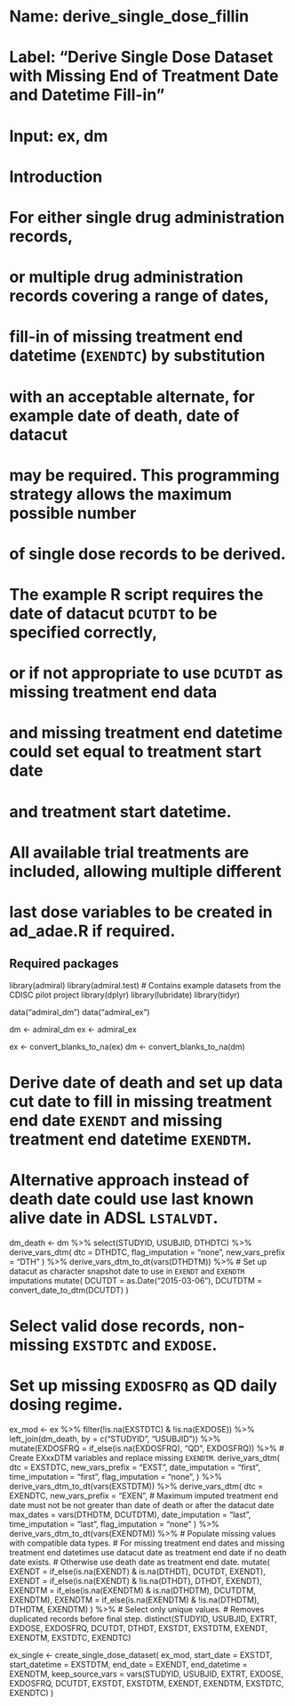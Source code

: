 # Name: derive_single_dose_fillin
#
# Label: "Derive Single Dose Dataset with Missing End of Treatment Date and Datetime Fill-in"
#
# Input: ex, dm

# Introduction

# For either single drug administration records,
# or multiple drug administration records covering a range of dates,
# fill-in of missing treatment end datetime (`EXENDTC`) by substitution
# with an acceptable alternate, for example date of death, date of datacut
# may be required. This programming strategy allows the maximum possible number
# of single dose records to be derived.

# The example R script requires the date of datacut `DCUTDT` to be specified correctly,
# or if not appropriate to use `DCUTDT` as missing treatment end data
# and missing treatment end datetime could set equal to treatment start date
# and treatment start datetime.

# All available trial treatments are included, allowing multiple different
# last dose variables to be created in ad_adae.R if required.

## Required packages

library(admiral)
library(admiral.test) # Contains example datasets from the CDISC pilot project
library(dplyr)
library(lubridate)
library(tidyr)

data("admiral_dm")
data("admiral_ex")

dm <- admiral_dm
ex <- admiral_ex

ex <- convert_blanks_to_na(ex)
dm <- convert_blanks_to_na(dm)

# Derive date of death and set up data cut date to fill in missing treatment end date `EXENDT` and missing treatment end datetime `EXENDTM`.
# Alternative approach instead of death date could use last known alive date in ADSL `LSTALVDT`.

dm_death <- dm %>%
  select(STUDYID, USUBJID, DTHDTC) %>%
  derive_vars_dtm(
    dtc = DTHDTC,
    flag_imputation = "none",
    new_vars_prefix = "DTH"
  ) %>%
  derive_vars_dtm_to_dt(vars(DTHDTM)) %>%
  # Set up datacut as character snapshot date to use in `EXENDT` and `EXENDTM` imputations
  mutate(
    DCUTDT = as.Date("2015-03-06"),
    DCUTDTM = convert_date_to_dtm(DCUTDT)
  )

# Select valid dose records, non-missing `EXSTDTC` and `EXDOSE`.
# Set up missing `EXDOSFRQ` as QD daily dosing regime.

ex_mod <- ex %>%
  filter(!is.na(EXSTDTC) & !is.na(EXDOSE)) %>%
  left_join(dm_death, by = c("STUDYID", "USUBJID")) %>%
  mutate(EXDOSFRQ = if_else(is.na(EXDOSFRQ), "QD", EXDOSFRQ)) %>%
  # Create EXxxDTM variables and replace missing `EXENDTM`.
  derive_vars_dtm(
    dtc = EXSTDTC,
    new_vars_prefix = "EXST",
    date_imputation = "first",
    time_imputation = "first",
    flag_imputation = "none",
  ) %>%
  derive_vars_dtm_to_dt(vars(EXSTDTM)) %>%
  derive_vars_dtm(
    dtc = EXENDTC,
    new_vars_prefix = "EXEN",
    # Maximum imputed treatment end date must not be not greater than date of death or after the datacut date
    max_dates = vars(DTHDTM, DCUTDTM),
    date_imputation = "last",
    time_imputation = "last",
    flag_imputation = "none"
  ) %>%
  derive_vars_dtm_to_dt(vars(EXENDTM)) %>%
  # Populate missing values with compatible data types.
  # For missing treatment end dates and missing treatment end datetimes use datacut date as treatment end date if no death date exists.
  # Otherwise use death date as treatment end date.
  mutate(
    EXENDT = if_else(is.na(EXENDT) & is.na(DTHDT), DCUTDT, EXENDT),
    EXENDT = if_else(is.na(EXENDT) & !is.na(DTHDT), DTHDT, EXENDT),
    EXENDTM = if_else(is.na(EXENDTM) & is.na(DTHDTM), DCUTDTM, EXENDTM),
    EXENDTM = if_else(is.na(EXENDTM) & !is.na(DTHDTM), DTHDTM, EXENDTM)
  ) %>%
  # Select only unique values.
  # Removes duplicated records before final step.
  distinct(STUDYID, USUBJID, EXTRT, EXDOSE, EXDOSFRQ, DCUTDT, DTHDT, EXSTDT, EXSTDTM, EXENDT, EXENDTM, EXSTDTC, EXENDTC)

ex_single <-
  create_single_dose_dataset(
    ex_mod,
    start_date = EXSTDT,
    start_datetime = EXSTDTM,
    end_date = EXENDT,
    end_datetime = EXENDTM,
    keep_source_vars = vars(STUDYID, USUBJID, EXTRT, EXDOSE, EXDOSFRQ, DCUTDT, EXSTDT, EXSTDTM, EXENDT, EXENDTM, EXSTDTC, EXENDTC)
  )

